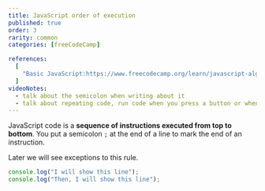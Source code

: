 ```yaml
---
title: JavaScript order of execution
published: true
order: 3
rarity: common
categories: [freeCodeCamp]

references:
  [
    "Basic JavaScript:https://www.freecodecamp.org/learn/javascript-algorithms-and-data-structures/basic-javascript",
  ]
videoNotes:
  - talk about the semicolon when writing about it
  - talk about repeating code, run code when you press a button or when a timer finishes.
---
```


JavaScript code is a **sequence of instructions executed from top to bottom**.
You put a semicolon `;` at the end of a line to mark the end of an instruction.

Later we will see exceptions to this rule.

```javascript
console.log("I will show this line");
console.log("Then, I will show this line");
```
